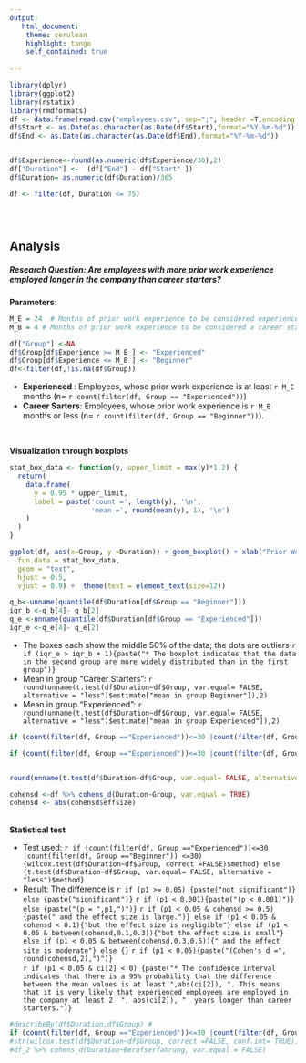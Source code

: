 ```yaml
---
output:
   html_document:
    theme: cerulean
    highlight: tango
    self_contained: true
  
---
```


```r

library(dplyr)
library(ggplot2)
library(rstatix)
library(rmdformats)
df <- data.frame(read.csv("employees.csv", sep=";", header =T,encoding = "UTF-8"))
df$Start <- as.Date(as.character(as.Date(df$Start),format="%Y-%m-%d"))
df$End <- as.Date(as.character(as.Date(df$End),format="%Y-%m-%d"))


df$Experience<-round(as.numeric(df$Experience/30),2)
df["Duration"] <-  (df["End"] - df["Start" ])
df$Duration= as.numeric(df$Duration)/365

df <- filter(df, Duration <= 75)





```

## Analysis

##### **Research Question: Are employees with more prior work experience employed longer in the company than career starters?**

**Parameters:**


```r

M_E = 24  # Months of prior work experience to be considered experienced
M_B = 4 # Months of prior work experience to be considered a career starter

```


```r
df["Group"] <-NA
df$Group[df$Experience >= M_E ] <- "Experienced"
df$Group[df$Experience <= M_B ] <- "Beginner"
df<-filter(df,!is.na(df$Group))
```

* **Experienced **: Employees, whose prior work experience is at least `r M_E` months (n= `r count(filter(df, Group == "Experienced"))`) <br/> 
* **Career Sarters**: Employees, whose prior work experience is `r M_B` months or less (n= `r count(filter(df, Group == "Beginner"))`).

<br/> 


**Visualization through boxplots**
<br/> 

```r

stat_box_data <- function(y, upper_limit = max(y)*1.2) {
  return( 
    data.frame(
      y = 0.95 * upper_limit,
      label = paste('count =', length(y), '\n',
                    'mean =', round(mean(y), 1), '\n')
    )
  )
}

ggplot(df, aes(x=Group, y =Duration)) + geom_boxplot() + xlab("Prior Work Experience") + ylab("Employment Period") + stat_summary(
  fun.data = stat_box_data, 
  geom = "text", 
  hjust = 0.5,
  vjust = 0.9) +  theme(text = element_text(size=12))

```
```r
q_b<-unname(quantile(df$Duration[df$Group == "Beginner"]))
iqr_b <-q_b[4]- q_b[2]
q_e <-unname(quantile(df$Duration[df$Group == "Experienced"]))
iqr_e <-q_e[4]- q_e[2]
```

* The boxes each show the middle 50% of the data; the dots are outliers 
`r if (iqr_e > iqr_b + 1){paste("* The boxplot indicates that the data in the second group are more widely distributed than in the first group")}`
* Mean in group "Career Starters": `r  round(unname(t.test(df$Duration~df$Group, var.equal= FALSE, alternative = "less")$estimate["mean in group Beginner"]),2)`
* Mean in group "Experienced": `r round(unname(t.test(df$Duration~df$Group, var.equal= FALSE, alternative = "less")$estimate["mean in group Experienced"]),2)`

```r

if (count(filter(df, Group =="Experienced"))<=30 |count(filter(df, Group =="Beginner")) <=30){p1 <-round(wilcox.test(df$Duration~df$Group, correct =FALSE)$p.value,4)} else {p1<-round(t.test(df$Duration~df$Group, var.equal= FALSE, alternative = "less")$p.value,3)}

if (count(filter(df, Group =="Experienced"))<=30 |count(filter(df, Group =="Beginner")) <=30){ci<- round(wilcox.test(df$Duration~df$Group, correct =FALSE)$conf.int,2)} else {ci <- round( t.test(df$Duration~df$Group, var.equal= FALSE, alternative = "less")$conf.int,2)}


round(unname(t.test(df$Duration~df$Group, var.equal= FALSE, alternative = "less")$estimate["mean in group Erfahren"]),2)

cohensd <-df %>% cohens_d(Duration~Group, var.equal = TRUE)
cohensd <- abs(cohensd$effsize)
```
<br>
**Statistical test**
<br>

* Test used: `r if (count(filter(df, Group =="Experienced"))<=30 |count(filter(df, Group =="Beginner")) <=30) {wilcox.test(df$Duration~df$Group, correct =FALSE)$method} else {t.test(df$Duration~df$Group, var.equal= FALSE, alternative = "less")$method}`   
* Result: The difference is `r if (p1 >= 0.05) {paste("not significant")} else {paste("significant")}` `r if (p1 < 0.001){paste("(p < 0.001)")} else {paste("(p = ",p1,")")}` `r if (p1 < 0.05 & cohensd >= 0.5) {paste(" and the effect size is large.")} else if (p1 < 0.05 & cohensd < 0.1){"but the effect size is negligible"} else if (p1 < 0.05 & between(cohensd,0.1,0.3)){"but the effect size is small"} else if (p1 < 0.05 & between(cohensd,0.3,0.5)){" and the effect site is moderate"} else {}` `r if (p1 < 0.05){paste("(Cohen's d =", round(cohensd,2),")")}`  
`r if (p1 < 0.05 & ci[2] < 0) {paste("* The confidence interval indicates that there is a 95% probability that the difference between the mean values is at least ",abs(ci[2]), ". This means that it is very likely that experienced employees are employed in the company at least 2  ", abs(ci[2]), "  years longer than career starters.")}`

```r

#describeBy(df$Duration,df$Group) #
if (count(filter(df, Group =="Experienced"))<=30 |count(filter(df, Group =="Beginner")) <=30){wilcox.test(df$Duration~df$Group, correct =FALSE)} else {t.test(df$Duration~df$Group, var.equal= FALSE, alternative = "less")}
#str(wilcox.test(df$Duration~df$Group, correct =FALSE, conf.int= TRUE))
#df_2 %>% cohens_d(Duration~Berufserfahrung, var.equal = FALSE)
```



